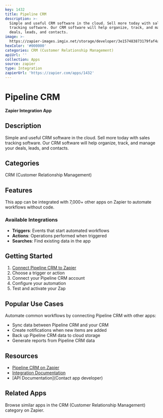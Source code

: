 ```yaml
---
key: 1432
title: Pipeline CRM
description: >-
  Simple and useful CRM software in the cloud. Sell more today with sales
  tracking software. Our CRM software will help organize, track, and manage your
  deals, leads, and contacts.
image: >-
  https://zapier-images.imgix.net/storage/developer/3e157483873179faf4a12e46623091cd_2.png?auto=format%2Ccompress&ixlib=python-3.0.0&q=50
hexColor: '#000000'
categories: CRM (Customer Relationship Management)
apiUrl: ''
collection: Apps
source: zapier
type: Integration
zapierUrl: 'https://zapier.com/apps/1432'
---
```

# Pipeline CRM

**Zapier Integration App**

## Description

Simple and useful CRM software in the cloud. Sell more today with sales tracking software. Our CRM software will help organize, track, and manage your deals, leads, and contacts.

## Categories

CRM (Customer Relationship Management)

## Features

This app can be integrated with 7,000+ other apps on Zapier to automate workflows without code.

### Available Integrations

- **Triggers**: Events that start automated workflows
- **Actions**: Operations performed when triggered
- **Searches**: Find existing data in the app

## Getting Started

1. [Connect Pipeline CRM to Zapier](https://zapier.com/apps/1432)
2. Choose a trigger or action
3. Connect your Pipeline CRM account
4. Configure your automation
5. Test and activate your Zap

## Popular Use Cases

Automate common workflows by connecting Pipeline CRM with other apps:

- Sync data between Pipeline CRM and your CRM
- Create notifications when new items are added
- Back up Pipeline CRM data to cloud storage
- Generate reports from Pipeline CRM data

## Resources

- [Pipeline CRM on Zapier](https://zapier.com/apps/1432)
- [Integration Documentation](https://zapier.com/apps/1432/integrations)
- [API Documentation](Contact app developer)

## Related Apps

Browse similar apps in the CRM (Customer Relationship Management) category on Zapier.
